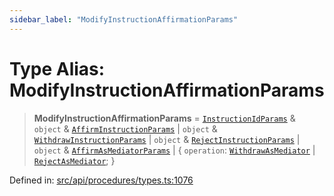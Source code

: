 ```yaml
---
sidebar_label: "ModifyInstructionAffirmationParams"
---
```


# Type Alias: ModifyInstructionAffirmationParams

> **ModifyInstructionAffirmationParams** = [`InstructionIdParams`](../interfaces/InstructionIdParams.mdx) & `object` & [`AffirmInstructionParams`](AffirmInstructionParams.mdx) \| `object` & [`WithdrawInstructionParams`](WithdrawInstructionParams.mdx) \| `object` & [`RejectInstructionParams`](RejectInstructionParams.mdx) \| `object` & [`AffirmAsMediatorParams`](AffirmAsMediatorParams.mdx) \| \{ `operation`: [`WithdrawAsMediator`](../enumerations/InstructionAffirmationOperation.mdx#withdrawasmediator) \| [`RejectAsMediator`](../enumerations/InstructionAffirmationOperation.mdx#rejectasmediator); \}

Defined in: [src/api/procedures/types.ts:1076](https://github.com/PolymeshAssociation/polymesh-sdk/blob/bee6a2fe7a8ce5db42a6982e793782182cde2153/src/api/procedures/types.ts#L1076)
